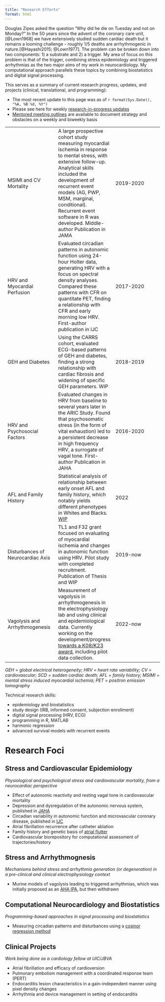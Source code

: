 ```yaml
---
title: "Research Efforts"
format: html
---
```


Douglas Zipes asked the question "Why did he die on Tuesday and not on Monday?"
In the 50 years since the advent of the coronary care unit,[@Lown1968] we have extensively studied sudden cardiac death but it remains a looming challenge - roughly 1/5 deaths are arrhythmogenic in nature.[@Hayashi2015; @Lown1977]. 
The problem can be broken down into two components: 1) a substrate and 2) a trigger. 
My area of focus on this problem is that of the trigger, combining stress epidemiology and triggered arrhythmias as the two major aims of my work in neurocardiology. 
My computational approach parallels these topics by combining biostatistics and digital signal processing.

This serves as a summary of current research progress, updates, and projects (clinical, translational, and programming):

- The most recent update to this page was as of `r format(Sys.Date(), "%A, %B %d, %Y")` 
- Please see here for weekly [research-in-progress updates](https://asshah4.github.io/research/t32/rip.html)
- [Mentored meeting outlines](https://asshah4.github.io/research/t32/strategy.html) are available to document strategy and obstacles on a weekly and biweekly basis

| | | |
| --- | --- | --- |
| MSIMI and CV Mortality | A large prospective cohort study measuring myocardial ischemia in response to mental stress, with extensive follow-up. Analytical skills included the development of recurrent event models (AG, PWP, MSM, marginal, conditional). Recurrent event software in R was developed. Middle-author Publication in JAMA | 2019-2020 |
| HRV and Myocardial Perfusion | Evaluated circadian patterns in autonomic function using 24-hour Holter data, generating HRV with a focus on spectral density analyses. Compared these patterns with CFR on quantitate PET, finding a relationship with CFR and early morning low HRV. First-author publication in IJC | 2017-2020 |
| GEH and Diabetes | Using the CARRS cohort, evaluated ECG-based patterns of GEH and diabetes, finding a strong relationship with cardiac fibrosis and widening of specific GEH parameters. WIP | 2018-2019 |
| HRV and Psychosocial Factors | Evaluated changes in HRV from baseline to several years later in the ARIC Study. Found that psychosomatic stress (in the form of vital exhaustion) led to a persistent decrease in high frequency HRV, a surrogate of vagal tone. First-author Publication in JAHA | 2016-2020 |
| AFL and Family History | Statistical analysis of relationship between early onset AFL and family history, which notably yields different phenotypes in Whites and Blacks. [WIP](https://asshah4.github.io/aflubber) | 2022 |
| Disturbances of Neurocardiac Axis | TL1 and F32 grant focused on evaluating of myocardial ischemia and changes in autonomic function using HRV. Pilot study with completed recruitment. Publication of Thesis and WIP | 2019-now | 
| Vagolysis and Arrhythmogenesis | Measurement of vagolysis in arrhythmogenesis in the electrophysiology lab and using clinical and epidemiological data. Currently working on the development/progress [towards a K08/K23 award](https://asshah4.github.io/research/k23/planning.html), including pilot data collection. | 2022-now |

*GEH = global electrical heterogeneity; HRV = heart rate variability; CV = cardiovascular; SCD = sudden cardiac death; AFL = family history; MSIMI = mental stress induced myocardial ischemia; PET = positron emission tomography*

Technical research skills:

- epidemiology and biostatistics
- study design (IRB, informed consent, subjection enrollment)
- digital signal processing (HRV, ECG)
- programming in R, MATLAB
- harmonic regression
- advanced survival models with recurrent events

# Research Foci

## Stress and Cardiovascular Epidemiology

_Physiological and psychological stress and cardiovascular mortality, from a neurocardiac perspective_

- Effect of autonomic reactivity and resting vagal tone in cardiovascular mortality
- Depression and dysregulation of the autonomic nervous system, published in [JAHA](https://doi.org/10.1161/JAHA.120.017172)
- Circadian variability in autonomic function and microvascular coronary disease, published in [IJC](https://doi.org/10.1016/j.ijcard.2020.01.069)
- Atrial fibrillation recurrence after catheter ablation
- Family history and genetic basis of [atrial flutter](https://asshah4.github.io/aflubber)
- Cardiovascular biorepository for computational assessment of trajectories/history

## Stress and Arrhythmognesis

_Mechanisms behind stress and arrhythmia generation (or degeneration) in a pre-clinical and clinical electrophysiology context_

- Murine models of vagolysis leading to triggered arrhythmias, which was initially proposed as an [AHA IPA](https://asshah4.github.io/research/grants/aha_innovative_project_2022.html), but then withdrawn

## Computational Neurocardiology and Biostatistics

_Programming-based approaches in signal processing and biostatistics_

- Measuring circadian patterns and disturbances using a [cosinor regression method](https://asshah4.github.io/card)

## Clinical Projects

_Work being done as a cardiology fellow at UIC/JBVA_

- Atrial fibrillation and efficacy of cardioversion
- Pulmonary embolism management with a coordinated response team (PERT)
- Endocarditis lesion characteristics in a gain-independent manner using pixel density changes
- Arrhythmia and device management in setting of endocarditis
